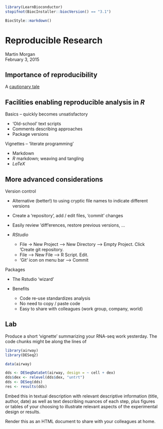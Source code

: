 <!--
%\VignetteIndexEntry{03.3 Reproducible Research}
%\VignettePackage{LearnBioconductor}
%\VignetteEngine{knitr::knitr}
-->

```r
library(LearnBioconductor)
stopifnot(BiocInstaller::biocVersion() == "3.1")
```

```r
BiocStyle::markdown()
```

# Reproducible Research

Martin Morgan<br/>
February 3, 2015

## Importance of reproducibility

A [cautionary tale](http://bioconductor.org/help/course-materials/2013/EMBOBGI/reproducible-research.pdf) 

## Facilities enabling reproducible analysis in _R_

Basics -- quickly becomes unsatisfactory

- 'Old-school' text scripts
- Comments describing approaches
- Package versions

Vignettes -- 'literate programming'

- Markdown
- _R_ markdown; weaving and tangling
- _LaTeX_

## More advanced considerations
    
Version control

- Alternative (better!) to using cryptic file names to indicate
  different versions
- Create a 'repository', add / edit files, 'commit' changes
- Easily review 'diff'erences, restore previous versions, ...
- _RStudio_

    - File -> New Project --> New Directory --> Empty Project. Click
      'Create git repository.
    - File --> New File --> R Script. Edit. 
    - 'Git' icon on menu bar --> Commit 

Packages

- The Rstudio 'wizard'
- Benefits

    - Code re-use standardizes analysis
    - No need to copy / paste code
    - Easy to share with colleagues (work group, company, world)

## Lab

Produce a short 'vignette' summarizing your RNA-seq work
yesterday. The code chunks might be along the lines of

```r
library(airway)
library(DESeq2)

data(airway)

dds <- DESeqDataSet(airway, design = ~ cell + dex)
dds$dex <- relevel(dds$dex, "untrt")
dds <- DESeq(dds)
res <- results(dds)
```

Embed this in textual description with relevant descriptive
information (title, author, date) as well as text describing nuances
of each step, plus figures or tables of your choosing to illustrate
relevant aspects of the experimental design or results.

Render this as an HTML document to share with your colleagues at home.
